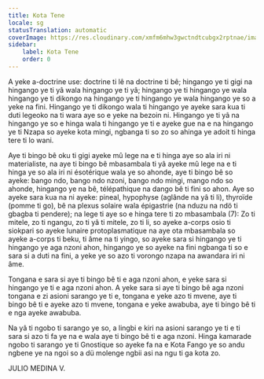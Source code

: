 ```yaml
---
title: Kota Tene
locale: sg
statusTranslation: automatic
coverImage: https://res.cloudinary.com/xmfm6mhw3gwctndtcubgx2rptnae/image/upload/v1741354450/small_cover_introduccion_a_la_gnosis_57a3fc8d72.webp
sidebar:
    label: Kota Tene
    order: 0
---
```

A yeke a-doctrine use: doctrine ti lê na doctrine ti bê; hingango ye ti gigi na hingango ye ti yâ wala hingango ye ti yâ; hingango ye ti hingango ye wala hingango ye ti dikongo na hingango ye ti hingango ye wala hingango ye so a yeke na fini. Hingango ye ti dikongo wala ti hingango ye ayeke sara kua ti duti legeoko na ti wara aye so e yeke na bezoin ni. Hingango ye ti yâ na hingango ye so e hinga wala ti hingango ye ti e ayeke gue na e na hingango ye ti Nzapa so ayeke kota mingi, ngbanga ti so zo so ahinga ye adoit ti hinga tere ti lo wani.

Aye ti bingo bê oku ti gigi ayeke mû lege na e ti hinga aye so ala iri ni materialiste, na aye ti bingo bê mbasambala ti yâ ayeke mû lege na e ti hinga ye so ala iri ni ésotérique wala ye so ahonde, aye ti bingo bê so ayeke: bango ndo, bango ndo nzoni, bango ndo mingi, mango ndo so ahonde, hingango ye na bê, télépathique na dango bê ti fini so ahon. Aye so ayeke sara kua na ni ayeke: pineal, hypophyse (aglânde na yâ ti li), thyroïde (pomme ti go), bê na plexus solaire wala épigastrie (na nduzu na ndö ti gbagba ti pendere); na lege ti aye so e hinga tere ti zo mbasambala (7): Zo ti mitele, zo ti ngangu, zo ti yâ ti mitele, zo ti li, so ayeke a-corps osio ti siokpari so ayeke lunaire protoplasmatique na aye ota mbasambala so ayeke a-corps ti beku, ti âme na ti yingo, so ayeke sara si hingango ye ti hingango ye aga nzoni ahon, hingango ye so ayeke na fini ngbanga ti so e sara si a duti na fini, a yeke ye so azo ti vorongo nzapa na awandara iri ni âme.

Tongana e sara si aye ti bingo bê ti e aga nzoni ahon, e yeke sara si hingango ye ti e aga nzoni ahon. A yeke sara si aye ti bingo bê aga nzoni tongana e zi asioni sarango ye ti e, tongana e yeke azo ti mvene, aye ti bingo bê ti e ayeke azo ti mvene, tongana e yeke awabuba, aye ti bingo bê ti e nga ayeke awabuba.

Na yâ ti ngobo ti sarango ye so, a lingbi e kiri na asioni sarango ye ti e ti sara si azo ti fa ye na e wala aye ti bingo bê ti e aga nzoni. Hinga kamarade ngobo ti sarango ye ti Gnostique so ayeke fa na e Kota Fango ye so andu ngbene ye na ngoi so a dü molenge ngbii asi na ngu ti ga kota zo.

JULIO MEDINA V.
